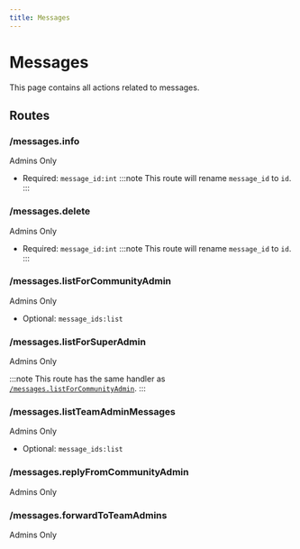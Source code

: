 ```yaml
---
title: Messages
---
```



# Messages

This page contains all actions related to messages.

## Routes

### /messages.info

<Highlight level={1}>Admins Only</Highlight>

- Required: `message_id:int`
:::note
This route will rename `message_id` to `id`.
:::

### /messages.delete

<Highlight level={1}>Admins Only</Highlight>

- Required: `message_id:int`
:::note
This route will rename `message_id` to `id`.
:::

### /messages.listForCommunityAdmin

<Highlight level={1}>Admins Only</Highlight>

- Optional: `message_ids:list`

### /messages.listForSuperAdmin

<Highlight level={1}>Admins Only</Highlight>

:::note
This route has the same handler as [`/messages.listForCommunityAdmin`](#messageslistforcommunityadmin).
:::

### /messages.listTeamAdminMessages

<Highlight level={1}>Admins Only</Highlight>

- Optional: `message_ids:list`

### /messages.replyFromCommunityAdmin

<Highlight level={1}>Admins Only</Highlight>

### /messages.forwardToTeamAdmins

<Highlight level={1}>Admins Only</Highlight>


